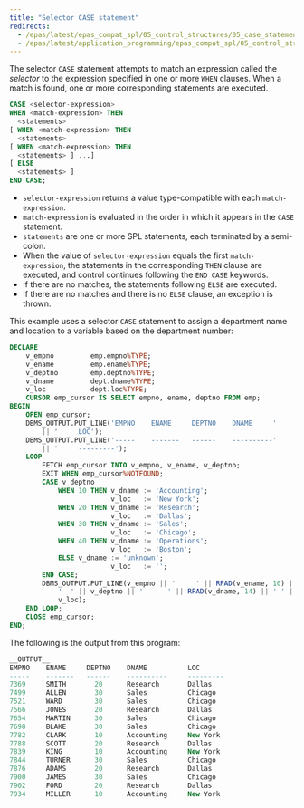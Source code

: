 ```yaml
---
title: "Selector CASE statement"
redirects:
  - /epas/latest/epas_compat_spl/05_control_structures/05_case_statement/01_selector_case_statement/ #generated for docs/epas/reorg-role-use-case-mode
  - /epas/latest/application_programming/epas_compat_spl/05_control_structures/05_case_statement/01_selector_case_statement/
---
```


<div id="selector_case_statement" class="registered_link"></div>

The selector `CASE` statement attempts to match an expression called the *selector* to the expression specified in one or more `WHEN` clauses. When a match is found, one or more corresponding statements are executed.

```sql
CASE <selector-expression>
WHEN <match-expression> THEN
  <statements>
[ WHEN <match-expression> THEN
  <statements>
[ WHEN <match-expression> THEN
  <statements> ] ...]
[ ELSE
  <statements> ]
END CASE;
```

-  `selector-expression` returns a value type-compatible with each `match-expression`. 
-  `match-expression` is evaluated in the order in which it appears in the `CASE` statement. 
-  `statements` are one or more SPL statements, each terminated by a semi-colon. 
-  When the value of `selector-expression` equals the first `match-expression`, the statements in the corresponding `THEN` clause are executed, and control continues following the `END CASE` keywords. 
-  If there are no matches, the statements following `ELSE` are executed. 
-  If there are no matches and there is no `ELSE` clause, an exception is thrown.

This example uses a selector `CASE` statement to assign a department name and location to a variable based on the department number:

```sql
DECLARE
    v_empno         emp.empno%TYPE;
    v_ename         emp.ename%TYPE;
    v_deptno        emp.deptno%TYPE;
    v_dname         dept.dname%TYPE;
    v_loc           dept.loc%TYPE;
    CURSOR emp_cursor IS SELECT empno, ename, deptno FROM emp;
BEGIN
    OPEN emp_cursor;
    DBMS_OUTPUT.PUT_LINE('EMPNO    ENAME     DEPTNO    DNAME     '
        || '     LOC');
    DBMS_OUTPUT.PUT_LINE('-----    -------   ------    ----------'
        || '     ---------');
    LOOP
        FETCH emp_cursor INTO v_empno, v_ename, v_deptno;
        EXIT WHEN emp_cursor%NOTFOUND;
        CASE v_deptno
            WHEN 10 THEN v_dname := 'Accounting';
                         v_loc   := 'New York';
            WHEN 20 THEN v_dname := 'Research';
                         v_loc   := 'Dallas';
            WHEN 30 THEN v_dname := 'Sales';
                         v_loc   := 'Chicago';
            WHEN 40 THEN v_dname := 'Operations';
                         v_loc   := 'Boston';
            ELSE v_dname := 'unknown';
                         v_loc   := '';
        END CASE;
        DBMS_OUTPUT.PUT_LINE(v_empno || '     ' || RPAD(v_ename, 10) ||
            '  ' || v_deptno || '      ' || RPAD(v_dname, 14) || ' ' ||
            v_loc);
    END LOOP;
    CLOSE emp_cursor;
END;
```

The following is the output from this program:

```sql
__OUTPUT__
EMPNO    ENAME     DEPTNO    DNAME          LOC
-----    -------   ------    ----------     ---------
7369     SMITH       20      Research       Dallas
7499     ALLEN       30      Sales          Chicago
7521     WARD        30      Sales          Chicago
7566     JONES       20      Research       Dallas
7654     MARTIN      30      Sales          Chicago
7698     BLAKE       30      Sales          Chicago
7782     CLARK       10      Accounting     New York
7788     SCOTT       20      Research       Dallas
7839     KING        10      Accounting     New York
7844     TURNER      30      Sales          Chicago
7876     ADAMS       20      Research       Dallas
7900     JAMES       30      Sales          Chicago
7902     FORD        20      Research       Dallas
7934     MILLER      10      Accounting     New York
```
